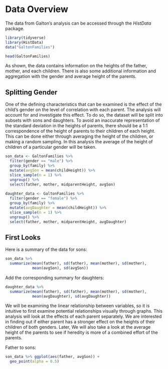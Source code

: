 # Data Overview

The data from Galton's analysis can be accessed through the *HistData* package. 

```r
library(tidyverse)
library(HistData)
data("GaltonFamilies")

head(GaltonFamilies)
```
As shown, the data contains information on the heights of the father, mother, and each children. There is also some additional information and aggregation with the gender and average height of the parents.

## Splitting Gender
One of the defining characteristics that can be examined is the effect of the child's gender on the level of correlation with each parent. The analysis will account for and investigate this effect. To do so, the dataset will be split into subsets with sons and daughters.
To avoid an inaccurate representation of the standard deviation in the heights of parents, there should be a 1:1 correspondence of the height of parents to their children of each height. This can be done either through averaging the height of the children, or making a random sampling. In this analysis the average of the height of children of a particular gender will be taken.

```r
son_data <- GaltonFamilies %>%
  filter(gender == "male") %>% 
  group_by(family) %>%
  mutate(avgSon = mean(childHeight)) %>% 
  slice_sample(n = 1) %>%
  ungroup() %>% 
  select(father, mother, midparentHeight, avgSon)
  
daughter_data <- GaltonFamilies %>% 
  filter(gender == "female") %>%
  group_by(family) %>%
  mutate(avgDaughter = mean(childHeight)) %>% 
  slice_sample(n = 1) %>%
  ungroup() %>% 
  select(father, mother, midparentHeight, avgDaughter)
```

## First Looks
Here is a summary of the data for sons:
```r
son_data %>% 
  summarize(mean(father), sd(father), mean(mother), sd(mother),
            mean(avgSon), sd(avgSon))
```

Add the corresponding summary for daughters:
```r
daughter_data %>%
  summarize(mean(father), sd(father), mean(mother), sd(mother),
            mean(avgDaughter), sd(avgDaughter))
```

We will be examining the linear relationship between variables, so it is intuitive to first examine potential relationships visually through graphs. This analysis will look at the effects of each parent separately. We are interested in finding out if either parent has a stronger effect on the heights of their children of both genders.
Later, We will also take a look at the average height of the parents to see if heredity is more of a combined effort of the parents.

Father to sons:
```r
son_data %>% ggplot(aes(father, avgSon)) +
  geo_point(alpha = 0.5)
```

